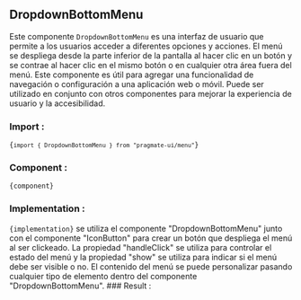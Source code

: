 
## DropdownBottomMenu

Este componente `DropdownBottomMenu` es una interfaz de usuario
que permite a los usuarios acceder a diferentes opciones y acciones. El menú
se despliega desde la parte inferior de la pantalla al hacer clic en un botón
y se contrae al hacer clic en el mismo botón o en cualquier otra área fuera
del menú. Este componente es útil para agregar una funcionalidad de navegación
o configuración a una aplicación web o móvil. Puede ser utilizado en conjunto
con otros componentes para mejorar la experiencia de usuario y la
accesibilidad.

### Import :

<Code>{`import { DropdownBottomMenu } from "pragmate-ui/menu"`}</Code>

### Component :

<Code>{component}</Code>

### Implementation :

<Code>{implementation}</Code>
se utiliza el componente "DropdownBottomMenu" junto con el componente "IconButton"
para crear un botón que despliega el menú al ser clickeado. La propiedad "handleClick"
se utiliza para controlar el estado del menú y la propiedad "show" se utiliza para
indicar si el menú debe ser visible o no. El contenido del menú se puede personalizar
pasando cualquier tipo de elemento dentro del componente "DropdownBottomMenu". ###
Result :

<Result />
